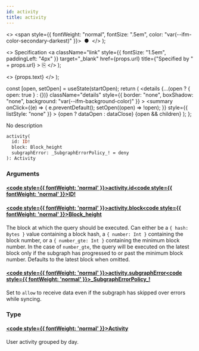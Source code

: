 ```yaml
---
id: activity
title: activity
---
```


<head>
  <meta content="noindex" name="robots" />
  <meta charset="utf-8" />
</head>

  <>
    <span style={{ fontWeight: "normal", fontSize: ".5em", color: "var(--ifm-color-secondary-darkest)" }}>
      &nbsp;●&nbsp;
    </span>
  </>
);

  <>
    Specification
    <a
      className="link"
      style={{ fontSize: "1.5em", paddingLeft: "4px" }}
      target="_blank"
      href={props.url}
      title={"Specified by " + props.url}
    >
      ⎘
    </a>
  </>
);

  <>
    <span className={props.class}>{props.text}</span>
  </>
);


  const [open, setOpen] = useState(startOpen);
  return (
    <details
      {...(open ? { open: true } : {})}
      className="details"
      style={{ border: "none", boxShadow: "none", background: "var(--ifm-background-color)" }}
    >
      <summary
        onClick={(e) => {
          e.preventDefault();
          setOpen((open) => !open);
        }}
        style={{ listStyle: "none" }}
      >
        {open ? dataOpen : dataClose}
      </summary>
      {open && children}
    </details>
  );
};

No description

```graphql
activity(
  id: ID!
  block: Block_height
  subgraphError: _SubgraphErrorPolicy_! = deny
): Activity
```

### Arguments

#### [<code style={{ fontWeight: 'normal' }}>activity.<b>id</b></code>](#)<Bullet />[<code style={{ fontWeight: 'normal' }}><b>ID!</b></code>](/docs/api/airdrops/graphql/the-graph/scalars/id.mdx) <Badge class="badge badge--secondary badge--non_null" text="non-null"/> <Badge class="badge badge--secondary " text="scalar"/>

#### [<code style={{ fontWeight: 'normal' }}>activity.<b>block</b></code>](#)<Bullet />[<code style={{ fontWeight: 'normal' }}><b>Block_height</b></code>](/docs/api/airdrops/graphql/the-graph/inputs/block-height.mdx) <Badge class="badge badge--secondary " text="input"/>

The block at which the query should be executed. Can either be a `{ hash: Bytes }` value containing a block hash, a `{ number: Int }` containing the block number, or a `{ number_gte: Int }` containing the minimum block number. In the case of `number_gte`, the query will be executed on the latest block only if the subgraph has progressed to or past the minimum block number. Defaults to the latest block when omitted.

#### [<code style={{ fontWeight: 'normal' }}>activity.<b>subgraphError</b></code>](#)<Bullet />[<code style={{ fontWeight: 'normal' }}><b>\_SubgraphErrorPolicy\_!</b></code>](/docs/api/airdrops/graphql/the-graph/enums/subgraph-error-policy.mdx) <Badge class="badge badge--secondary badge--non_null" text="non-null"/> <Badge class="badge badge--secondary " text="enum"/>

Set to `allow` to receive data even if the subgraph has skipped over errors while syncing.

### Type

#### [<code style={{ fontWeight: 'normal' }}><b>Activity</b></code>](/docs/api/airdrops/graphql/the-graph/objects/activity.mdx) <Badge class="badge badge--secondary " text="object"/>

User activity grouped by day.
